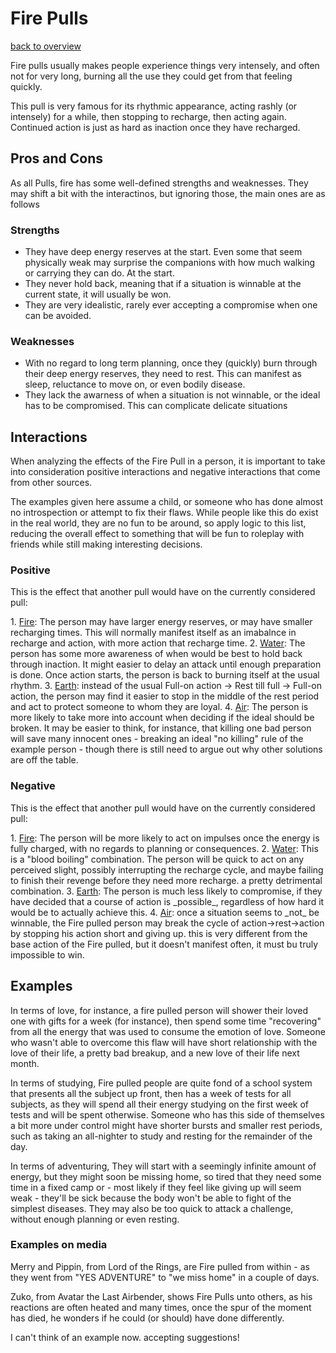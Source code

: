 = Fire Pulls =
[[overview.wiki|back to overview]]

Fire pulls usually makes people experience things very intensely, and often not for very long, burning all the use they could get from that feeling quickly.

This pull is very famous for its rhythmic appearance, acting rashly (or intensely) for a while, then stopping to recharge, then acting again. Continued action is just as hard as inaction once they have recharged.

== Pros and Cons ==

As all Pulls, fire has some well-defined strengths and weaknesses. They may shift a bit with the interactinos, but ignoring those, the main ones are as follows

=== Strengths ===

* They have deep energy reserves at the start. Even some that seem physically weak may surprise the companions with how much walking or carrying they can do. At the start.
* They never hold back, meaning that if a situation is winnable at the current state, it will usually be won.
* They are very idealistic, rarely ever accepting a compromise when one can be avoided.

=== Weaknesses ===

* With no regard to long term planning, once they (quickly) burn through their deep energy reserves, they need to rest. This can manifest as sleep, reluctance to move on, or even bodily disease.
* They lack the awarness of when a situation is not winnable, or the ideal has to be compromised. This can complicate delicate situations

== Interactions ==

When analyzing the effects of the Fire Pull in a person, it is important to take into consideration positive interactions and negative interactions that come from other sources.

The examples given here assume a child, or someone who has done almost no introspection or attempt to fix their flaws. While people like this do exist in the real world, they are no fun to be around, so apply logic to this list, reducing the overall effect to something that will be fun to roleplay with friends while still making interesting decisions.

=== Positive ===

This is the effect that another pull would have on the currently considered pull:

1. [[fire.wiki|Fire]]: The person may have larger energy reserves, or may have smaller recharging times. This will normally manifest itself as an imabalnce in recharge and action, with more action that recharge time.
2. [[water.wiki|Water]]: The person has some more awareness of when would be best to hold back through inaction. It might easier to delay an attack until enough preparation is done. Once action starts, the person is back to burning itself at the usual rhythm.
3. [[earth.wiki|Earth]]: instead of the usual Full-on action -> Rest till full -> Full-on action, the person may find it easier to stop in the middle of the rest period and act to protect someone to whom they are loyal.
4. [[air.wiki|Air]]: The person is more likely to take more into account when deciding if the ideal should be broken. It may be easier to think, for instance, that killing one bad person will save many innocent ones - breaking an ideal "no killing" rule of the example person - though there is still need to argue out why other solutions are off the table.

=== Negative === 

This is the effect that another pull would have on the currently considered pull:

1. [[fire.wiki|Fire]]: The person will be more likely to act on impulses once the energy is fully charged, with no regards to planning or consequences.
2. [[water.wiki|Water]]: This is a "blood boiling" combination. The person will be quick to act on any perceived slight, possibly interrupting the recharge cycle, and maybe failing to finish their revenge before they need more recharge. a pretty detrimental combination.
3. [[earth.wiki|Earth]]: The person is much less likely to compromise, if they have decided that a course of action is _possible_, regardless of how hard it would be to actually achieve this.
4. [[air.wiki|Air]]: once a situation seems to _not_ be winnable, the Fire pulled person may break the cycle of action->rest->action by stopping his action short and giving up. this is very different from the base action of the Fire pulled, but it doesn't manifest often, it must bu truly impossible to win.

== Examples ==

In terms of love, for instance, a fire pulled person will shower their loved one with gifts for a week (for instance), then spend some time "recovering" from all the energy that was used to consume the emotion of love. Someone who wasn't able to overcome this flaw will have short relationship with the love of their life, a pretty bad breakup, and a new love of their life next month.

In terms of studying, Fire pulled people are quite fond of a school system that presents all the subject up front, then has a week of tests for all subjects, as they will spend all their energy studying on the first week of tests and will be spent otherwise. Someone who has this side of themselves a bit more under control might have shorter bursts and smaller rest periods, such as taking an all-nighter to study and resting for the remainder of the day.

In terms of adventuring, They will start with a seemingly infinite amount of energy, but they might soon be missing home, so tired that they need some time in a fixed camp or - most likely if they feel like giving up will seem weak - they'll be sick because the body won't be able to fight of the simplest diseases. They may also be too quick to attack a challenge, without enough planning or even resting.

=== Examples on media ===

Merry and Pippin, from Lord of the Rings, are Fire pulled from within - as they went from "YES ADVENTURE" to "we miss home" in a couple of days.

Zuko, from Avatar the Last Airbender, shows Fire Pulls unto others, as his reactions are often heated and many times, once the spur of the moment has died, he wonders if he could (or should) have done differently.

I can't think of an example now. accepting suggestions!
